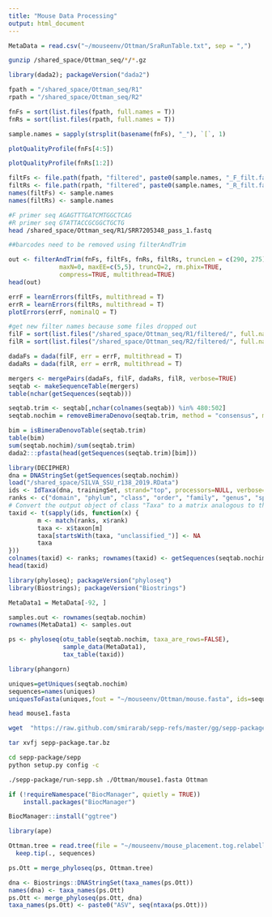 ```yaml
---
title: "Mouse Data Processing"
output: html_document
---
```


```r
MetaData = read.csv("~/mouseenv/Ottman/SraRunTable.txt", sep = ",")
```

```bash
gunzip /shared_space/Ottman_seq/*/*.gz
```

```r
library(dada2); packageVersion("dada2")
```

```r
fpath = "/shared_space/Ottman_seq/R1"
rpath = "/shared_space/Ottman_seq/R2"

fnFs = sort(list.files(fpath, full.names = T))
fnRs = sort(list.files(rpath, full.names = T))

sample.names = sapply(strsplit(basename(fnFs), "_"), `[`, 1)
```

```r
plotQualityProfile(fnFs[4:5])
```

```r
plotQualityProfile(fnRs[1:2])
```

```r
filtFs <- file.path(fpath, "filtered", paste0(sample.names, "_F_filt.fastq.gz"))
filtRs <- file.path(rpath, "filtered", paste0(sample.names, "_R_filt.fastq.gz"))
names(filtFs) <- sample.names
names(filtRs) <- sample.names
```

```bash
#F primer seq AGAGTTTGATCMTGGCTCAG
#R primer seq GTATTACCGCGGCTGCTG
head /shared_space/Ottman_seq/R1/SRR7205348_pass_1.fastq

##barcodes need to be removed using filterAndTrim
```


```r
out <- filterAndTrim(fnFs, filtFs, fnRs, filtRs, truncLen = c(290, 275), trimLeft = c(20,18),
              maxN=0, maxEE=c(5,5), truncQ=2, rm.phix=TRUE,
              compress=TRUE, multithread=TRUE)
head(out)
```

```r
errF = learnErrors(filtFs, multithread = T)
errR = learnErrors(filtRs, multithread = T)
plotErrors(errF, nominalQ = T)
```

```r
#get new filter names because some files dropped out
filF = sort(list.files("/shared_space/Ottman_seq/R1/filtered/", full.names = T))
filR = sort(list.files("/shared_space/Ottman_seq/R2/filtered/", full.names = T))

dadaFs = dada(filF, err = errF, multithread = T)
dadaRs = dada(filR, err = errR, multithread = T)
```

```r
mergers <- mergePairs(dadaFs, filF, dadaRs, filR, verbose=TRUE)
seqtab <- makeSequenceTable(mergers)
table(nchar(getSequences(seqtab)))

seqtab.trim <- seqtab[,nchar(colnames(seqtab)) %in% 480:502]
seqtab.nochim = removeBimeraDenovo(seqtab.trim, method = "consensus", multithread = T, verbose = T)

bim = isBimeraDenovoTable(seqtab.trim)
table(bim)
sum(seqtab.nochim)/sum(seqtab.trim)
dada2:::pfasta(head(getSequences(seqtab.trim)[bim]))
```

```r
library(DECIPHER)
dna = DNAStringSet(getSequences(seqtab.nochim))
load("/shared_space/SILVA_SSU_r138_2019.RData")
ids <- IdTaxa(dna, trainingSet, strand="top", processors=NULL, verbose=FALSE) # use all processors
ranks <- c("domain", "phylum", "class", "order", "family", "genus", "species") # ranks of interest
# Convert the output object of class "Taxa" to a matrix analogous to the output from assignTaxonomy
taxid <- t(sapply(ids, function(x) {
        m <- match(ranks, x$rank)
        taxa <- x$taxon[m]
        taxa[startsWith(taxa, "unclassified_")] <- NA
        taxa
}))
colnames(taxid) <- ranks; rownames(taxid) <- getSequences(seqtab.nochim)
head(taxid)
```

```r
library(phyloseq); packageVersion("phyloseq")
library(Biostrings); packageVersion("Biostrings")

MetaData1 = MetaData[-92, ]

samples.out <- rownames(seqtab.nochim)
rownames(MetaData1) <- samples.out

ps <- phyloseq(otu_table(seqtab.nochim, taxa_are_rows=FALSE), 
               sample_data(MetaData1), 
               tax_table(taxid))
```

```r
library(phangorn)

uniques=getUniques(seqtab.nochim)
sequences=names(uniques)
uniquesToFasta(uniques,fout = "~/mouseenv/Ottman/mouse.fasta", ids=sequences)
```

```bash
head mouse1.fasta
```


```bash
wget  "https://raw.github.com/smirarab/sepp-refs/master/gg/sepp-package.tar.bz"

tar xvfj sepp-package.tar.bz

cd sepp-package/sepp
python setup.py config -c

./sepp-package/run-sepp.sh ./Ottman/mouse1.fasta Ottman
```

```r
if (!requireNamespace("BiocManager", quietly = TRUE))
    install.packages("BiocManager")

BiocManager::install("ggtree")

library(ape)

Ottman.tree = read.tree(file = "~/mouseenv/mouse_placement.tog.relabelled.tre") %>%
  keep.tip(., sequences)
```

```r
ps.Ott = merge_phyloseq(ps, Ottman.tree)

dna <- Biostrings::DNAStringSet(taxa_names(ps.Ott))
names(dna) <- taxa_names(ps.Ott)
ps.Ott <- merge_phyloseq(ps.Ott, dna)
taxa_names(ps.Ott) <- paste0("ASV", seq(ntaxa(ps.Ott)))
```

